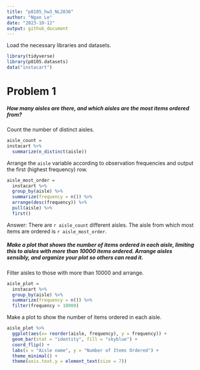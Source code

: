 ```yaml
---
title: "p8105_hw3_NL2836"
author: "Ngan Le"
date: "2023-10-12"
output: github_document
---
```


Load the necessary libraries and datasets.
```r
library(tidyverse)
library(p8105.datasets)
data("instacart")
```

# Problem 1

##### How many aisles are there, and which aisles are the most items ordered from?

Count the number of distinct aisles.
```r
aisle_count = 
instacart %>% 
  summarize(n_distinct(aisle))
```

Arrange the `aisle` variable according to observation frequencies and output the first (highest frequency) row.
```r
aisle_most_order =
  instacart %>% 
  group_by(aisle) %>% 
  summarize(frequency = n()) %>% 
  arrange(desc(frequency)) %>% 
  pull(aisle) %>% 
  first()
```

Answer: There are `r aisle_count` different aisles. The aisle from which most items are ordered is `r aisle_most_order`.

##### Make a plot that shows the number of items ordered in each aisle, limiting this to aisles with more than 10000 items ordered. Arrange aisles sensibly, and organize your plot so others can read it.

Filter aisles to those with more than 10000 and arrange.

```r
aisle_plot =
  instacart %>% 
  group_by(aisle) %>% 
  summarize(frequency = n()) %>%
  filter(frequency > 10000)
```

Make a plot to show the number of items ordered in each aisle.
```r
aisle_plot %>% 
  ggplot(aes(x= reorder(aisle, frequency), y = frequency)) + 
  geom_bar(stat = "identity", fill = "skyblue") + 
  coord_flip() +
  labs(x = "Aisle name", y = "Number of Items Ordered") +
  theme_minimal() +
  theme(axis.text.y = element_text(size = 7))

```







